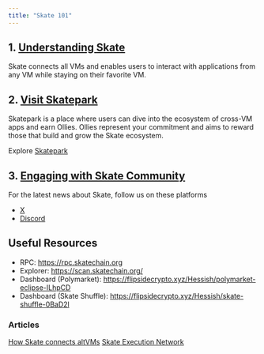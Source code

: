 ```yaml
---
title: "Skate 101"
---
```


## 1. [Understanding Skate](/main/introduction/about)
Skate connects all VMs and enables users to interact with applications from any VM while staying on their favorite VM. 

## 2. [Visit Skatepark](/main/introduction/skatepark)
Skatepark is a place where users can dive into the ecosystem of cross-VM apps and earn Ollies. Ollies represent your commitment and aims to reward those that build and grow the Skate ecosystem.

Explore [Skatepark](https://park.skatechain.org)

## 3. [Engaging with Skate Community](/main/introduction/socials)

For the latest news about Skate, follow us on these platforms <br />
- [X](https://x.com/skate_chain)
- [Discord](https://discord.com/channels/1217379731750522921/1335692343289970739)


## Useful Resources 
- RPC: https://rpc.skatechain.org 
- Explorer: https://scan.skatechain.org/ 
- Dashboard (Polymarket): https://flipsidecrypto.xyz/Hessish/polymarket-eclipse-ILhpCD
- Dashboard (Skate Shuffle): https://flipsidecrypto.xyz/Hessish/skate-shuffle-0BaD2l 

### Articles 
[How Skate connects altVMs](https://x.com/skate_chain/status/1877306465511408044)
[Skate Execution Network](https://x.com/skate_chain/status/1877673906603278699)




